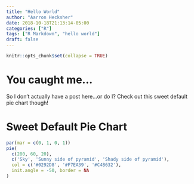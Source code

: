 ```yaml
---
title: "Hello World"
author: "Aarron Hecksher"
date: 2018-10-18T21:13:14-05:00
categories: ["R"]
tags: ["R Markdown", "hello world"]
draft: false
---
```


```r
knitr::opts_chunk$set(collapse = TRUE)
```

# You caught me...

So I don't actually have a post here...or do I?  Check out this sweet default pie chart though!



# Sweet Default Pie Chart

```r
par(mar = c(0, 1, 0, 1))
pie(
  c(280, 60, 20),
  c('Sky', 'Sunny side of pyramid', 'Shady side of pyramid'),
  col = c('#0292D8', '#F7EA39', '#C4B632'),
  init.angle = -50, border = NA
)
```
